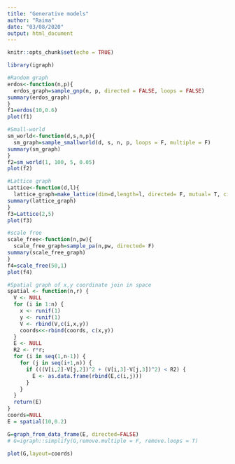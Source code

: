 ```yaml
---
title: "Generative models"
author: "Raima"
date: "03/08/2020"
output: html_document
---
```


```r
knitr::opts_chunk$set(echo = TRUE)
```

```r
library(igraph)
```


```r
#Random graph
erdos<-function(n,p){
  erdos_graph=sample_gnp(n, p, directed = FALSE, loops = FALSE)
summary(erdos_graph)
}
f1=erdos(10,0.6)
plot(f1)
```


```r
#Small-world
sm_world<-function(d,s,n,p){
  sm_graph=sample_smallworld(d, s, n, p, loops = F, multiple = F)
summary(sm_graph)
}
f2=sm_world(1, 100, 5, 0.05)
plot(f2)
```


```r
#Lattice graph
Lattice<-function(d,l){
  lattice_graph=make_lattice(dim=d,length=l, directed= F, mutual= T, circular = F)
summary(lattice_graph)
}
f3=Lattice(2,5)
plot(f3)
```

```r
#scale free
scale_free<-function(n,pw){
  scale_free_graph=sample_pa(n,pw, directed= F)
summary(scale_free_graph)
}
f4=scale_free(50,1)
plot(f4)
```


```r
#Spatial graph of x,y coordinate join in space
spatial <- function(n,r) {
  V <- NULL
  for (i in 1:n) {
    x <- runif(1)
    y <- runif(1)
    V <- rbind(V,c(i,x,y))
    coords<<-rbind(coords, c(x,y))
  }
  E <- NULL
  R2 <- r*r;
  for (i in seq(1,n-1)) {
    for (j in seq(i+1,n)) {
      if (((V[i,2]-V[j,2])^2 + (V[i,3]-V[j,3])^2) < R2) {
        E <- as.data.frame(rbind(E,c(i,j)))
      }
    }
  }
  return(E)
}
coords=NULL
E = spatial(10,0.2)

G=graph_from_data_frame(E, directed=FALSE)
# G=igraph::simplify(G,remove.multiple = F, remove.loops = T)

plot(G,layout=coords)

```